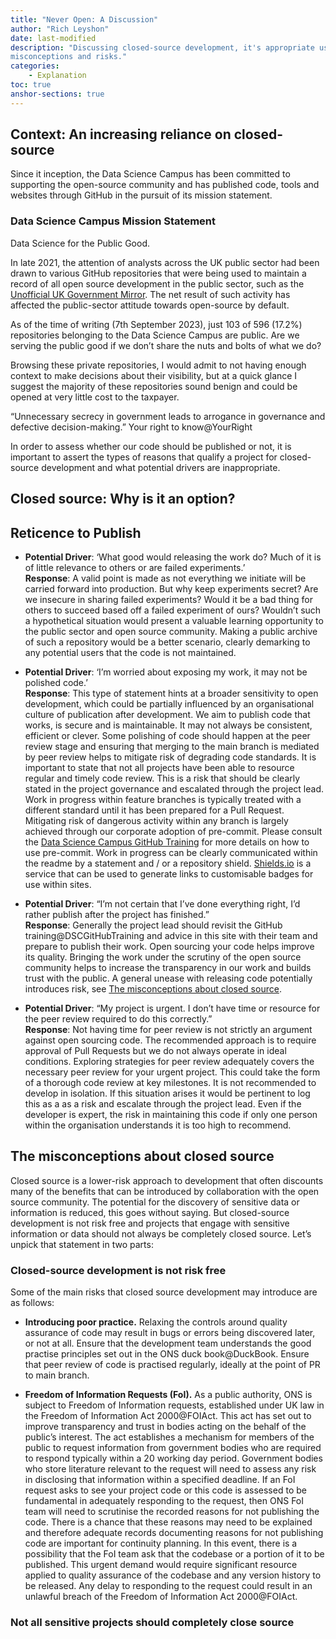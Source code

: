 ```yaml
---
title: "Never Open: A Discussion"
author: "Rich Leyshon"
date: last-modified
description: "Discussing closed-source development, it's appropriate use,
misconceptions and risks."
categories:        
    - Explanation
toc: true
anshor-sections: true
---
```


## Context: An increasing reliance on closed-source

Since it inception, the Data Science Campus has been committed to supporting
the open-source community and has published code, tools and websites through
GitHub in the pursuit of its mission statement.

:::{.callout-note}
### Data Science Campus Mission Statement
Data Science for the Public Good.
:::

In late 2021, the attention of analysts across the UK public sector had
been drawn to various GitHub repositories that were being used to maintain a
record of all open source development in the public sector, such as the
[Unofficial UK Government Mirror](https://github.com/uk-gov-mirror). The net
result of such activity has affected the public-sector attitude towards
open-source by default.

As of the time of writing (7th September 2023), just 103 of 596 (17.2%)
repositories belonging to the Data Science Campus are public. Are we serving
the public good if we don't share the nuts and bolts of what we do?

Browsing these private repositories, I would admit to not having enough
context to make decisions about their visibility, but at a quick glance I
suggest the majority of these repositories sound benign and could be opened at
very little cost to the taxpayer.

:::{.callout-note}
"Unnecessary secrecy in government leads to arrogance in governance and
defective decision-making." Your right to know@YourRight
:::

In order to assess whether our code should be published or not, it is important
to assert the types of reasons that qualify a project for closed-source
development and what potential drivers are inappropriate. 

## Closed source: Why is it an option?


## Reticence to Publish

* **Potential Driver**: 'What good would releasing the work do? Much of it is
of little relevance to others or are failed experiments.'  
**Response**: A valid point is made as not everything we initiate will be
carried forward into production. But why keep experiments secret? Are we
insecure in sharing failed experiments? Would it be a bad thing for others to
succeed based off a failed experiment of ours? Wouldn't such a hypothetical
situation would present a valuable learning opportunity to the public sector
and open source community. Making a public archive of such a repository would
be a better scenario, clearly demarking to any potential users that the code is
not maintained.

* **Potential Driver**: 'I'm worried about exposing my work, it may not be
polished code.'  
**Response**: This type of statement hints at a broader sensitivity to open
development, which could be partially influenced by an organisational culture
of publication after development. 
We aim to publish code that works, is secure and is maintainable. It may not
always be consistent, efficient or clever. Some polishing of code should happen
at the peer review stage and ensuring that merging to the main branch is
mediated by peer review helps to mitigate risk of degrading code standards. It
is important to state that not all projects have been able to resource regular
and timely code review. This is a risk that should be clearly stated in the
project governance and escalated through the project lead.
Work in progress within feature branches is typically treated with a different
standard until it has been prepared for a Pull Request. Mitigating risk of
dangerous activity within any branch is largely achieved through our corporate
adoption of pre-commit. Please consult the
[Data Science Campus GitHub Training](https://github.com/datasciencecampus/DSCA_GitHub_Training/blob/main/course/2_security_and_tools.md#git-hooks) for more details on how to use pre-commit.
Work in progress can be clearly communicated within the readme by a
statement and / or a repository shield. [Shields.io](https://shields.io/) is a
service that can be used to generate links to customisable badges for use
within sites.

* **Potential Driver**: "I'm not certain that I've done everything right, I'd
rather publish after the project has finished."  
**Response**: Generally the project lead should revisit the GitHub
training@DSCGitHubTraining and advice in this site with their team and prepare
to publish their work. Open sourcing your code helps improve its quality.
Bringing the work under the scrutiny of the open source community helps to
increase the transparency in our work and builds trust with the public. A
general unease with releasing code potentially introduces risk, see
[The misconceptions about closed source](##the-misconceptions-about-closed-source).

* **Potential Driver**: "My project is urgent. I don't have time or resource
for the peer review required to do this correctly."  
**Response**: Not having time for peer review is not strictly an argument
against open sourcing code. The recommended approach is to require approval of
Pull Requests but we do not always operate in ideal conditions. Exploring
strategies for peer review adequately covers the necessary peer review for your
urgent project. This could take the form of a thorough code review at key
milestones.
It is not recommended to develop in isolation. If this situation arises it
would be pertinent to log this as a as a risk and escalate through the project
lead. Even if the developer is expert, the risk in maintaining this code if
only one person within the organisation understands it is too high to
recommend.

## The misconceptions about closed source

Closed source is a lower-risk approach to development that often discounts many
of the benefits that can be introduced by collaboration with the open source
community. The potential for the discovery of sensitive data or information is 
reduced, this goes without saying. But closed-source development is not risk
free and projects that engage with sensitive information or data should not
always be completely closed source. Let's unpick that statement in two parts:

### Closed-source development is not risk free

Some of the main risks that closed source development may introduce are as
follows:

* **Introducing poor practice.** Relaxing the controls around quality assurance
of code may result in bugs or errors being discovered later, or not at all.
Ensure that the development team understands the good practise principles set
out in the ONS duck book@DuckBook. Ensure that peer review of code is practised
regularly, ideally at the point of PR to main branch.

* **Freedom of Information Requests (FoI).** As a public authority, ONS is
subject to Freedom of Information requests, established under UK law in the
Freedom of Information Act 2000@FOIAct. This act has set out to improve transparency
and trust in bodies acting on the behalf of the public's interest. The act
establishes a mechanism for members of the public to request information from
government bodies who are required to respond typically within a 20 working day
period. Government bodies who store literature relevant to the request will
need to assess any risk in disclosing that information within a specified
deadline. 
If an FoI request asks to see your project code or this code is assessed to be
fundamental in adequately responding to the request, then ONS FoI team will
need to scrutinise the recorded reasons for not publishing the code. There is a
chance that these reasons may need to be explained and therefore adequate
records documenting reasons for not publishing code are important for
continuity planning.
In this event, there is a possibility that the FoI team ask that the codebase
or a portion of it to be published. This urgent demand would require
significant resource applied to quality assurance of the codebase and any
version history to be released. Any delay to responding to the request could
result in an unlawful breach of the Freedom of Information Act 2000@FOIAct. 

### Not all sensitive projects should completely close source
